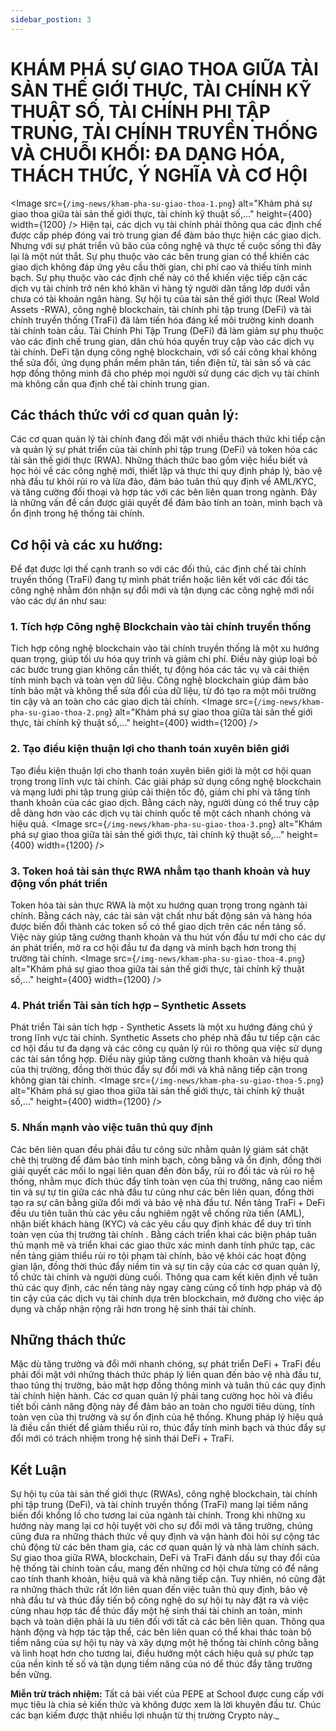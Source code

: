 ```yaml
---
sidebar_postion: 3
---
```


# KHÁM PHÁ SỰ GIAO THOA GIỮA TÀI SẢN THẾ GIỚI THỰC, TÀI CHÍNH KỸ THUẬT SỐ, TÀI CHÍNH PHI TẬP TRUNG, TÀI CHÍNH TRUYỀN THỐNG VÀ CHUỖI KHỐI: ĐA DẠNG HÓA, THÁCH THỨC, Ý NGHĨA VÀ CƠ HỘI
<Image
  src={`/img-news/kham-pha-su-giao-thoa-1.png`}
  alt="Khám phá sự giao thoa giữa tài sản thế giới thực, tài chính kỹ thuật số,..."
  height={400}
  width={1200}
/>
Hiện tại, các dịch vụ tài chính phải thông qua các định chế được cấp phép đóng vai trò trung gian để đảm bảo thực hiện các giao dịch. Nhưng với sự phát triển vũ bão của công nghệ và thực tế cuộc sống thì đây lại là một nút thắt. Sự phụ thuộc vào các bên trung gian có thể khiến các giao dịch không đáp ứng yêu cầu thời gian, chi phí cao và thiếu tính minh bạch. Sự phụ thuộc vào các định chế này có thể khiến việc tiếp cận các dịch vụ tài chính trở nên khó khăn vì hàng tỷ người dân tầng lớp dưới vẫn chưa có tài khoản ngân hàng. Sự hội tụ của tài sản thế giới thực (Real Wold Assets -RWA), công nghệ blockchain, tài chính phi tập trung (DeFi) và tài chính truyền thống (TraFi) đã làm tiến hóa đáng kể môi trường kinh doanh tài chính toàn cầu.
Tài Chính Phi Tập Trung (DeFi) đã làm giảm sự phụ thuộc vào các định chế trung gian, dân chủ hóa quyền truy cập vào các dịch vụ tài chính. DeFi tận dụng công nghệ blockchain, với sổ cái công khai không thể sửa đổi, ứng dụng phần mềm phân tán, tiền điện tử, tài sản số và các hợp đồng thông minh đã cho phép mọi người sử dụng các dịch vụ tài chính mà không cần qua định chế tài chính trung gian.
## Các thách thức với cơ quan quản lý:
Các cơ quan quản lý tài chính đang đối mặt với nhiều thách thức khi tiếp cận và quản lý sự phát triển của tài chính phi tập trung (DeFi) và token hóa các tài sản thế giới thực (RWA). Những thách thức bao gồm việc hiểu biết và học hỏi về các công nghệ mới, thiết lập và thực thi quy định pháp lý, bảo vệ nhà đầu tư khỏi rủi ro và lừa đảo, đảm bảo tuân thủ quy định về AML/KYC, và tăng cường đối thoại và hợp tác với các bên liên quan trong ngành. Đây là những vấn đề cần được giải quyết để đảm bảo tính an toàn, minh bạch và ổn định trong hệ thống tài chính.
## Cơ hội và các xu hướng:
Để đạt được lợi thế cạnh tranh so với các đối thủ, các định chế tài chính truyền thống (TraFi) đang tự mình phát triển hoặc liên kết với các đối tác công nghệ nhằm đón nhận sự đổi mới và tận dụng các công nghệ mới nổi vào các dự án như sau:
### 1. Tích hợp Công nghệ Blockchain vào tài chính truyền thống
Tích hợp công nghệ blockchain vào tài chính truyền thống là một xu hướng quan trọng, giúp tối ưu hóa quy trình và giảm chi phí. Điều này giúp loại bỏ các bước trung gian không cần thiết, tự động hóa các tác vụ và cải thiện tính minh bạch và toàn vẹn dữ liệu. Công nghệ blockchain giúp đảm bảo tính bảo mật và không thể sửa đổi của dữ liệu, từ đó tạo ra một môi trường tin cậy và an toàn cho các giao dịch tài chính.
<Image
  src={`/img-news/kham-pha-su-giao-thoa-2.png`}
  alt="Khám phá sự giao thoa giữa tài sản thế giới thực, tài chính kỹ thuật số,..."
  height={400}
  width={1200}
/>
### 2. Tạo điều kiện thuận lợi cho thanh toán xuyên biên giới
Tạo điều kiện thuận lợi cho thanh toán xuyên biên giới là một cơ hội quan trọng trong lĩnh vực tài chính. Các giải pháp sử dụng công nghệ blockchain và mạng lưới phi tập trung giúp cải thiện tốc độ, giảm chi phí và tăng tính thanh khoản của các giao dịch. Bằng cách này, người dùng có thể truy cập dễ dàng hơn vào các dịch vụ tài chính quốc tế một cách nhanh chóng và hiệu quả.
<Image
  src={`/img-news/kham-pha-su-giao-thoa-3.png`}
  alt="Khám phá sự giao thoa giữa tài sản thế giới thực, tài chính kỹ thuật số,..."
  height={400}
  width={1200}
/>
### 3. Token hoá tài sản thực RWA nhằm tạo thanh khoản và huy động vốn phát triển
Token hóa tài sản thực RWA là một xu hướng quan trọng trong ngành tài chính. Bằng cách này, các tài sản vật chất như bất động sản và hàng hóa được biến đổi thành các token số có thể giao dịch trên các nền tảng số. Việc này giúp tăng cường thanh khoản và thu hút vốn đầu tư mới cho các dự án phát triển, mở ra cơ hội đầu tư đa dạng và minh bạch hơn trong thị trường tài chính.
<Image
  src={`/img-news/kham-pha-su-giao-thoa-4.png`}
  alt="Khám phá sự giao thoa giữa tài sản thế giới thực, tài chính kỹ thuật số,..."
  height={400}
  width={1200}
/>
### 4. Phát triển Tài sản tích hợp – Synthetic Assets
Phát triển Tài sản tích hợp - Synthetic Assets là một xu hướng đáng chú ý trong lĩnh vực tài chính. Synthetic Assets cho phép nhà đầu tư tiếp cận các cơ hội đầu tư đa dạng và các công cụ quản lý rủi ro thông qua việc sử dụng các tài sản tổng hợp. Điều này giúp tăng cường thanh khoản và hiệu quả của thị trường, đồng thời thúc đẩy sự đổi mới và khả năng tiếp cận trong không gian tài chính.
<Image
  src={`/img-news/kham-pha-su-giao-thoa-5.png`}
  alt="Khám phá sự giao thoa giữa tài sản thế giới thực, tài chính kỹ thuật số,..."
  height={400}
  width={1200}
/>
### 5. Nhấn mạnh vào việc tuân thủ quy định
Các bên liên quan đều phải đầu tư công sức nhằm quản lý giám sát chặt chẽ thị trường để đảm bảo tính minh bạch, công bằng và ổn định, đồng thời giải quyết các mối lo ngại liên quan đến đòn bẩy, rủi ro đối tác và rủi ro hệ thống, nhằm mục đích thúc đẩy tính toàn vẹn của thị trường, nâng cao niềm tin và sự tự tin giữa các nhà đầu tư cũng như các bên liên quan, đồng thời tạo ra sự cân bằng giữa đổi mới và bảo vệ nhà đầu tư.
Nền tảng TraFi + DeFi đều ưu tiên tuân thủ các yêu cầu nghiêm ngặt về chống rửa tiền (AML), nhận biết khách hàng (KYC) và các yêu cầu quy định khác để duy trì tính toàn vẹn của thị trường tài chính . Bằng cách triển khai các biện pháp tuân thủ mạnh mẽ và triển khai các giao thức xác minh danh tính phức tạp, các nền tảng giảm thiểu rủi ro tội phạm tài chính, bảo vệ khỏi các hoạt động gian lận, đồng thời thúc đẩy niềm tin và sự tin cậy của các cơ quan quản lý, tổ chức tài chính và người dùng cuối. Thông qua cam kết kiên định về tuân thủ các quy định, các nền tảng này ngay càng củng cố tính hợp pháp và độ tin cậy của các dịch vụ tài chính dựa trên blockchain, mở đường cho việc áp dụng và chấp nhận rộng rãi hơn trong hệ sinh thái tài chính.
## Những thách thức
Mặc dù tăng trưởng và đổi mới nhanh chóng, sự phát triển DeFi + TraFi đều  phải đối mặt với những thách thức pháp lý liên quan đến bảo vệ nhà đầu tư, thao túng thị trường, bảo mật hợp đồng thông minh và tuân thủ các quy định tài chính hiện hành. Các cơ quan quản lý phải tang cường học hỏi và điều tiết bối cảnh năng động này để đảm bảo an toàn cho người tiêu dùng, tính toàn vẹn của thị trường và sự ổn định của hệ thống. Khung pháp lý hiệu quả là điều cần thiết để giảm thiểu rủi ro, thúc đẩy tính minh bạch và thúc đẩy sự đổi mới có trách nhiệm trong hệ sinh thái DeFi + TraFi.
## Kết Luận
Sự hội tụ của tài sản thế giới thực (RWAs), công nghệ blockchain, tài chính phi tập trung (DeFi), và tài chính truyền thống (TraFi) mang lại tiềm năng biến đổi khổng lồ cho tương lai của ngành tài chính. Trong khi những xu hướng này mang lại cơ hội tuyệt vời cho sự đổi mới và tăng trưởng, chúng cũng đưa ra những thách thức về quy định và vận hành đòi hỏi sự cộng tác chủ động từ các bên tham gia, các cơ quan quản lý và nhà làm chính sách. Sự giao thoa giữa RWA, blockchain, DeFi và TraFi đánh dấu sự thay đổi của hệ thống tài chính toàn cầu, mang đến những cơ hội chưa từng có để nâng cao tính thanh khoản, hiệu quả và khả năng tiếp cận.
Tuy nhiên, nó cũng đặt ra những thách thức rất lớn liên quan đến việc tuân thủ quy định, bảo vệ nhà đầu tư và thúc đẩy tiến bộ công nghệ do sự hội tụ này đặt ra và việc cùng nhau hợp tác để thúc đẩy một hệ sinh thái tài chính an toàn, minh bạch và toàn diện phải là ưu tiên đối với tất cả các bên liên quan. Thông qua hành động và hợp tác tập thể, các bên liên quan có thể khai thác toàn bộ tiềm năng của sự hội tụ này và xây dựng một hệ thống tài chính công bằng và linh hoạt hơn cho tương lai, điều hướng một cách hiệu quả sự phức tạp của nền kinh tế số và tận dụng tiềm năng của nó để thúc đẩy tăng trưởng bền vững.

**Miễn trừ trách nhiệm:** Tất cả bài viết của PEPE at School được cung cấp với mục tiêu là chia sẻ kiến thức và không được xem là lời khuyên đầu tư. Chúc các bạn kiếm được thật nhiều lợi nhuận từ thị trường Crypto này._
